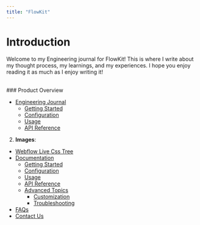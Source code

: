 ```yaml
---
title: "FlowKit"
---
```


# Introduction
Welcome to my Engineering journal for FlowKit! This is where I write about my thought process, my learnings, and my experiences. I hope you enjoy reading it as much as I enjoy writing it!

<br/>


<div style={{ display: 'flex' , flexDirection: 'Column', justifyContent: 'center' , alignItems: 'center'}}>
### Product Overview

- [Engineering Journal](/Journal)
  - [Getting Started](/getting-started)
  - [Configuration](/configuration)
  - [Usage](/usage)
  - [API Reference](/api-reference)

2. **Images**:
- [Webflow Live Css Tree](/LiveTree)
- [Documentation](/#documentation)
  - [Getting Started](/getting-started)
  - [Configuration](/configuration)
  - [Usage](/usage)
  - [API Reference](/api-reference)
  - [Advanced Topics](/advanced-topics)
    - [Customization](/customization)
    - [Troubleshooting](/troubleshooting)
- [FAQs](/#faqs)
- [Contact Us](/#contact-us)
